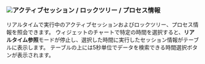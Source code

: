 ### ![](/img/number-04.png)アクティブセッション / ロックツリー / プロセス情報

リアルタイムで実行中のアクティブセッションおよびロックツリー、プロセス情報を照会できます。 ウィジェットのチャートで特定の時間を選択すると、**リアルタイム参照**モードが停止し、選択した時間に実行したセッション情報がテーブルに表示します。 テーブルの上には5秒単位でデータを検索できる時間選択ボタンが表示されます。
